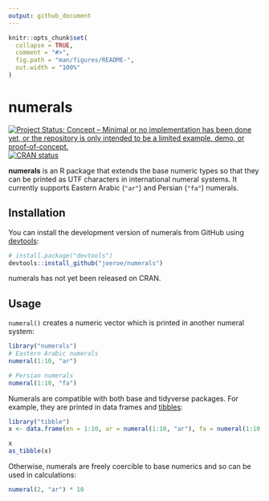 ```yaml
---
output: github_document
---
```


<!-- README.md is generated from README.Rmd. Please edit that file -->

```r
knitr::opts_chunk$set(
  collapse = TRUE,
  comment = "#>",
  fig.path = "man/figures/README-",
  out.width = "100%"
)
```

# numerals

<!-- badges: start -->
[![Project Status: Concept – Minimal or no implementation has been done yet, or the repository is only intended to be a limited example, demo, or proof-of-concept.](https://www.repostatus.org/badges/latest/concept.svg)](https://www.repostatus.org/#concept)
[![CRAN status](https://www.r-pkg.org/badges/version/numerals)](https://CRAN.R-project.org/package=numerals)
<!-- badges: end -->

**numerals** is an R package that extends the base numeric types so that they can be printed as UTF characters in international numeral systems. 
It currently supports Eastern Arabic (`"ar"`) and Persian (`"fa"`) numerals.

## Installation

You can install the development version of numerals from GitHub using [devtools](https://devtools.r-lib.org/):

```r
# install.package("devtools")
devtools::install_github("joeroe/numerals")
```

numerals has not yet been released on CRAN.

<!--
You can install the released version of numerals from [CRAN](https://CRAN.R-project.org) with:

``` r
install.packages("numerals")
```
-->

## Usage

`numeral()` creates a numeric vector which is printed in another numeral system:

```r
library("numerals")
# Eastern Arabic numerals
numeral(1:10, "ar")

# Persian numerals
numeral(1:10, "fa")
```

Numerals are compatible with both base and tidyverse packages.
For example, they are printed in data frames and [tibbles](https://tibble.tidyverse.org/):

```r
library("tibble")
x <- data.frame(en = 1:10, ar = numeral(1:10, "ar"), fa = numeral(1:10, "fa"))

x
as_tibble(x)
```

<!--
And can be used as scales in base and [ggplot2](https://ggplot2.tidyverse.org/):

```r
library("ggplot2")

data(pressure)
pressure$temperature <- numeral(pressure$temperature, "ar")
pressure$pressure <- numeral(pressure$pressure, "ar")

plot(pressure$temperature, pressure$pressure)

ggplot(pressure, aes(temperature, pressure)) + geom_point()
```
-->

Otherwise, numerals are freely coercible to base numerics and so can be used in calculations:

```r
numeral(2, "ar") * 10
```
